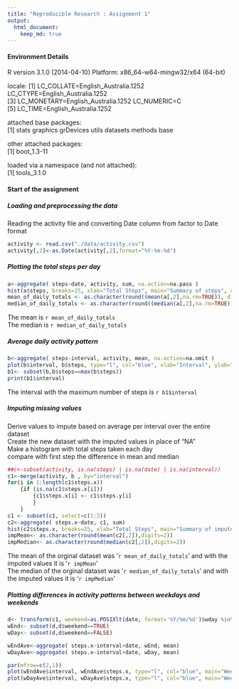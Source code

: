 ```yaml
---
title: "Reproducible Research : Assignment 1"
output:
  html_document:
    keep_md: true
---
```


#### Environment Details

R version 3.1.0 (2014-04-10)
Platform: x86_64-w64-mingw32/x64 (64-bit)

locale:
[1] LC_COLLATE=English_Australia.1252  LC_CTYPE=English_Australia.1252   
[3] LC_MONETARY=English_Australia.1252 LC_NUMERIC=C                          
[5] LC_TIME=English_Australia.1252       

attached base packages:  
[1] stats     graphics  grDevices utils     datasets  methods   base     

other attached packages:  
[1] boot_1.3-11

loaded via a namespace (and not attached):  
[1] tools_3.1.0

#### Start of the assignment 

#####  Loading and preprocessing the data  

Reading the activity file and converting Date column from factor to Date format
```r
activity <- read.csv("./data/activity.csv")
activity[,2]<-as.Date(activity[,2],format="%Y-%m-%d")

```
  
##### Plotting the total steps per day  
```r
a<-aggregate( steps~date, activity, sum, na.action=na.pass )
hist(a$steps, breaks=25, xlab="Total Steps", main="Summary of steps", col="blue")
mean_of_daily_totals <- as.character(round((mean(a[,2],na.rm=TRUE)), digits=2))
median_of_daily_totals <- as.character(round((median(a[,2],na.rm=TRUE)), digits=2))

```
The mean is `r mean_of_daily_totals`  
The median is `r median_of_daily_totals`


##### Average daily activity pattern    

```r
b<-aggregate( steps~interval, activity, mean, na.action=na.omit )
plot(b$interval, b$steps, type="l", col="blue", xlab="Interval", ylab="Average steps", main="")
b1<- subset(b,b$steps==max(b$steps))
print(b1$interval)
```
The interval with the maximum number of steps is `r b1$interval`

##### Imputing missing values    
Derive values to impute based on average per interval over the entire dataset    
Create the new dataset with the imputed values in place of "NA"  
Make a histogram with total steps taken each day    
compare with first step the difference in mean and median  

```r
##c<-subset(activity, is.na(steps) | is.na(date) | is.na(interval))
c1<-merge(activity, b , by="interval")
for(i in 1:length(c1$steps.x))
    {if (is.na(c1$steps.x[i])) 
        {c1$steps.x[i] <- c1$steps.y[i]
        }
    }
c1 <- subset(c1, select=c(1:3))
c2<-aggregate( steps.x~date, c1, sum)
hist(c2$steps.x, breaks=25, xlab="Total Steps", main="Summary of imputed steps", col="blue")
impMean<- as.character(round(mean(c2[,2]),digits=2))
impMedian<- as.character(round(median(c2[,2]),digits=2))
```
The mean of the orginal dataset was '`r mean_of_daily_totals`' and with the imputed values it is '`r impMean`'  
The median of the orginal dataset was '`r median_of_daily_totals`' and with  the imputed values it is '`r impMedian`'  

##### Plotting differences in activity patterns between weekdays and weekends

```r

d<- transform(c1, weekend=as.POSIXlt(date, format='%Y/%m/%d')$wday %in% c(0, 6))
wEnd<- subset(d,d$weekend==TRUE)
wDay<- subset(d,d$weekend==FALSE)

wEndAve<-aggregate( steps.x~interval+date, wEnd, mean)
wDayAve<-aggregate( steps.x~interval+date, wDay, mean)

par(mfrow=c(2,1))
plot(wEndAve$interval, wEndAve$steps.x, type="l", col="blue", main="Weekend", xlab="Interval", ylab="Number of steps")
plot(wDayAve$interval, wDayAve$steps.x, type="l", col="blue", main="Weekday", xlab="Interval", ylab="Number of steps")

```
